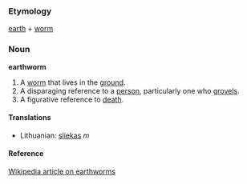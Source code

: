===Etymology===
[[earth]] + [[worm]]

===Noun===
'''earthworm'''
# A [[worm]] that lives in the [[ground]].
# A disparaging reference to a [[person]], particularly one who [[grovel]]s.
# A figurative reference to [[death]].

====Translations====
*Lithuanian: [[sliekas]] ''m''

====Reference====
[[w:Earthworm|Wikipedia article on earthworms]]